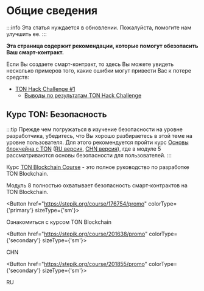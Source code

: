 
# Общие сведения

:::info
Эта статья нуждается в обновлении. Пожалуйста, помогите нам улучшить ее.
:::

**Эта страница содержит рекомендации, которые помогут обезопасить Ваш смарт-контракт.**

Если Вы создаете смарт-контракт, то здесь Вы можете увидеть несколько примеров того, какие ошибки могут привести Вас к потере средств:

- [TON Hack Challenge #1](https://github.com/ton-blockchain/hack-challenge-1)
  - [Выводы по результатам TON Hack Challenge](/v3/guidelines/smart-contracts/security/ton-hack-challenge-1)

## Курс TON: Безопасность

:::tip
Прежде чем погружаться в изучение безопасности на уровне разработчика, убедитесь, что Вы хорошо разбираетесь в этой теме на уровне пользователя. Для этого рекомендуется пройти курс [Основы блокчейна с TON](https://stepik.org/course/201294/promo) ([RU версия](https://stepik.org/course/202221/), [CHN версия](https://stepik.org/course/200976/)), где в модуле 5 рассматриваются основы безопасности для пользователей.
:::

Курс [TON Blockchain Course](https://stepik.org/course/176754/) - это полное руководство по разработке TON Blockchain.

Модуль 8 полностью охватывает безопасность смарт-контрактов на TON Blockchain.

<Button href="https://stepik.org/course/176754/promo"
        colorType={'primary'} sizeType={'sm'}>

Ознакомиться с курсом TON Blockchain

</Button>

<Button href="https://stepik.org/course/201638/promo"
        colorType={'secondary'} sizeType={'sm'}>

CHN

</Button>

<Button href="https://stepik.org/course/201855/promo"
        colorType={'secondary'} sizeType={'sm'}>

RU

</Button>
